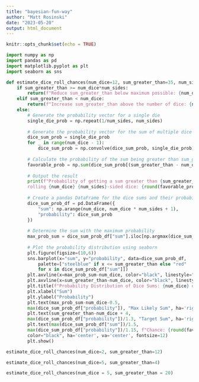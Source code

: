 ```yaml
---
title: "bayesian-fun-way"
author: "Matt Rosinski"
date: "2023-05-20"
output: html_document
---
```


```r
knitr::opts_chunk$set(echo = TRUE)
```


```python
import numpy as np
import pandas as pd
import matplotlib.pyplot as plt
import seaborn as sns
```


```python
def estimate_dice_roll_chances(num_dice=12, sum_greater_than=35, num_sides=6 ):
    if sum_greater_than >= num_dice*num_sides:
        return(f"Reduce sum_greater_than below maximum possible: {num_dice*num_sides}")
    elif sum_greater_than < num_dice:
        return(f"Increase sum_greater_than above the number of dice: {num_dice}")
    else:
        # Generate the probability vector for a single die
        single_die_prob = np.repeat(1/num_sides, num_sides)
        
        # Generate the probability vector for the sum of multiple dice rolls
        dice_sum_prob = single_die_prob
        for _ in range(num_dice - 1):
            dice_sum_prob = np.convolve(dice_sum_prob, single_die_prob)
        
        # Calculate the probability of the sum being greater than sum_greater_than
        favorable_prob = np.sum(dice_sum_prob[(sum_greater_than - num_dice + 1):])
        
        # Output the result
        print(f"Probability of getting a sum greater than {sum_greater_than} when \
        rolling {num_dice} {num_sides}-sided dice: {round(favorable_prob, 4)}")
        
        # Create a pandas DataFrame for the dice sums and their probabilities
        dice_sum_prob_df = pd.DataFrame({
            "sum": np.arange(num_dice, num_dice * num_sides + 1),
            "probability": dice_sum_prob
        })
        
        # Determine the sum with the maximum probability
        max_prob_sum = dice_sum_prob_df["sum"].iloc[np.argmax(dice_sum_prob_df["probability"])]
        
        # Plot the probability distribution using seaborn
        plt.figure(figsize=(10,6))
        sns.barplot(x="sum", y="probability", data=dice_sum_prob_df, 
            palette=["steelblue" if x <= sum_greater_than else "red" 
            for x in dice_sum_prob_df["sum"]])
        plt.axvline(x=max_prob_sum-num_dice, color="black", linestyle="--")
        plt.axvline(x=sum_greater_than-num_dice, color="black", linestyle="--")
        plt.title(f"Probability Distribution of Dice Sums: {num_dice} dice")
        plt.xlabel("Sum")
        plt.ylabel("Probability")
        plt.text(max_prob_sum-num_dice-0.5, 
        max(dice_sum_prob_df["probability"]), "Max Likely Sum", ha='right', va='top', color="black")
        plt.text(sum_greater_than-num_dice + 4, 
        max(dice_sum_prob_df["probability"])/1.3, "Target Sum", ha='right', va='top', color="black")
        plt.text(max(dice_sum_prob_df["sum"])/1.5, 
        max(dice_sum_prob_df["probability"])/1.15, f"Chance: {round(favorable_prob*100, 1)}%", 
        color="black", ha='center', va='center', fontsize=12)
        plt.show()
```


```python
estimate_dice_roll_chances(num_dice=2, sum_greater_than=12)
```


```python
estimate_dice_roll_chances(num_dice=5, sum_greater_than=4)

```
 
```python
estimate_dice_roll_chances(num_dice = 5, sum_greater_than = 20)

```
 
 